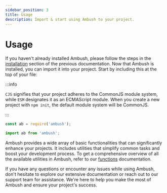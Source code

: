 ```yaml
---
sidebar_position: 3
title: Usage
description: Import & start using Ambush to your project.
---
```



# Usage

If you haven't already installed Ambush, please follow the steps in the [installation](/docs/getting-started/install) section of the previous documentation. Now that Ambush is installed, you can import it into your project. Start by including this at the top of your file:

:::info

`CJS` signifies that your project adheres to the CommonJS module system, while `ESM` designates it as an ECMAScript module. When you create a new project with `npm init`, the default module system will be CommonJS.

:::

<Tabs>
<TabItem value="cjs" label="CJS">

```js
const ab = require('ambush');
```

</TabItem>
<TabItem value="esm" label="ESM">

```js
import ab from 'ambush';
```

</TabItem>
</Tabs>

Ambush provides a wide array of basic functionalities that can significantly enhance your projects. It includes utilities that simplify common tasks and boost your development process. To get a comprehensive overview of all the available utilities in Ambush, refer to our [functions](/docs/category/functions) documentation.

If you have any questions or encounter any issues while using Ambush, don't hesitate to explore our extensive documentation or reach out to our support team for assistance. We're here to help you make the most of Ambush and ensure your project's success.
